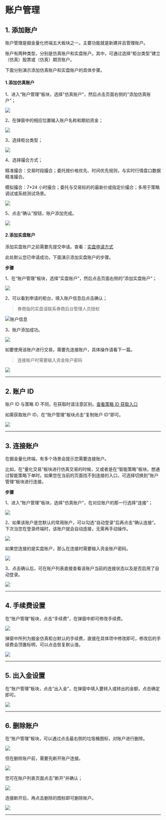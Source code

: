 # 账户管理

## 1. 添加账户

账户管理是掘金量化终端五大板块之一。主要功能就是新建并且管理账户。

账户有两种类型，分别是仿真账户和实盘账户。其中，可通过选择“柜台类型”建立（仿真）股票或（仿真）期货账户。

下面分别演示添加仿真账户和实盘账户的具体步骤。

#### 1.添加仿真账户

1、进入“账户管理”板块，选择"仿真账户"，然后点击页面右侧的“添加仿真账户”；

![](http://www.myquant.cn/uploads/202111/attach_16b3f6e09adb1be8.png)

2、在弹窗中的相应位置输入账户名称和期初资金；

![](http://www.myquant.cn/uploads/202111/attach_16b3f6e354704b71.png)

3、选择柜台类型；

![](http://www.myquant.cn/uploads/202111/attach_16b3f6e629ba81e0.png)

4、选择撮合方式；

精准撮合：交易时段撮合；委托按价格优先、时间优先规则，与实时行情盘口数据精准撮合。

模拟撮合：7\*24 小时撮合；委托与交易标的的最新价或指定价撮合；多用于策略调试或系统测试场景。

![](http://www.myquant.cn/uploads/202111/attach_16b3f6e90663eeb3.png)

5、点击“确认”按钮，账户添加完成。

![](http://www.myquant.cn/uploads/202111/attach_16b3f6ebf192ceb8.png)

#### 2.添加实盘账户

添加实盘账户之前需要先提交申请。查看：[实盘申请方式](https://www.myquant.cn/docs/gx1/868.html)

此处默认您已申请成功，下面演示添加实盘账户的步骤。

**步骤**

1、在“账户管理”板块，选择“实盘账户”，然后点击页面右侧的“添加实盘账户”；

![](http://www.myquant.cn/uploads/202111/attach_16b3f6eeef3a1a95.png)

2、可以看到申请的柜台，填入账户信息后点击确认；

> 券商版的实盘请联系券商后台管理人员授权

![账户信息](https://www.myquant.cn/uploads/201803/attach_152007bc8c0443b2.png)

3、账户添加成功。

![](http://www.myquant.cn/uploads/202111/attach_16b3f6f2d4b76cbc.png)

如要使用该账户进行交易，需要先连接账户，具体操作请看下一篇。

> 连接账户时需要输入资金账户密码

![](http://www.myquant.cn/uploads/202111/attach_16b3f6f70e501a00.png)

---

## 2. 账户 ID

账户 ID 与策略 ID 不同，在获取时请注意区别。[查看策略 ID 获取入口](https://www.myquant.cn/docs/m111/801.html#:~:text=python%E8%A7%A3%E6%9E%90%E5%99%A8-,4%E8%8E%B7%E5%8F%96%E7%AD%96%E7%95%A5ID,-%E7%AD%96%E7%95%A5ID%E7%94%A8%E4%BA%8E)

如需获取账户 ID，在“账户管理”板块点击“复制账户 ID”即可。

![](http://www.myquant.cn/uploads/202111/attach_16b3f7118e9d22b6.png)

---

## 3. 连接账户

在掘金量化终端，有多个场景会提示您需要连接账户。

比如，在“量化交易”板块进行仿真交易的时候，又或者是在“智能策略”板块，想通过智能策略下单时。如果您在当前的页面找不到连接的入口，可选择切换到”账户管理“板块进行连接。

**步骤**

1、进入“账户管理”板块，选择"仿真账户"，在对应账户的那一行选择“连接”；

![](http://www.myquant.cn/uploads/202111/attach_16b3f718a60b18a0.png)

2、如果该账户是您默认的常用账户，可以勾选“自动登录”后再点击“确认连接”。下次当您在登录终端时，该账户就会自动连接，无需再手动操作。

![](http://www.myquant.cn/uploads/202111/attach_16b3f71c105fad56.png)

如果您连接的是实盘账户，那么在连接时需要输入资金账户密码。

![](http://www.myquant.cn/uploads/202111/attach_16b3f71f8277aa53.png)

3、点击确认后，可在账户列表直接查看该账户当前的连接状态以及是否启用了自动登录。

![](http://www.myquant.cn/uploads/202111/attach_16b3f722574ba89e.png)

---

## 4. 手续费设置

在“账户管理”板块，点击“手续费”，在弹窗中即可修改手续费。

![](http://www.myquant.cn/uploads/202111/attach_16b3f72aa635332f.png)

弹窗中所列为掘金仿真柜台默认的手续费，直接在具体项中修改即可，修改后的手续费会顶置标明，可以点击恢复默认值。

![](http://www.myquant.cn/uploads/202111/attach_16b3f72d92474075.png)

---

## 5. 出入金设置

在“账户管理”板块，点击“出入金”，在弹窗中填入要转入或转出的金额，点击确定即可。

![](http://www.myquant.cn/uploads/202111/attach_16b3f74fd520cae9.png)

---

## 6. 删除账户

在“账户管理”板块，可以通过点击最右侧的垃圾桶图标，对账户进行删除。

![](http://www.myquant.cn/uploads/202111/attach_16b3f7681c9cc5c3.png)

但在删除账户前，需要先断开账户连接。

![](http://www.myquant.cn/uploads/202111/attach_16b3f76b03ea24c4.png)

您可在账户列表页面点击”断开“并确认；

![](http://www.myquant.cn/uploads/202111/attach_16b3f76dd94c8781.png)

连接断开后，再点击删除的图标即可删除账户。

![](http://www.myquant.cn/uploads/202111/attach_16b3f770fbd52b41.png)

---
